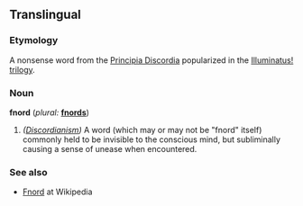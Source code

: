 ==Translingual==
===Etymology===
A nonsense word from the [[w:Principia Discordia|Principia Discordia]] popularized in the [[w:Illuminatus trilogy|Illuminatus! trilogy]].  

===Noun===
'''fnord''' (''plural:'' '''[[fnords]]''')
# ''([[w:Discordianism|Discordianism]])'' A word (which may or may not be "fnord" itself) commonly held to be invisible to the conscious mind, but subliminally causing a sense of unease when encountered.  

===See also===
* [[w:Fnord|Fnord]] at Wikipedia